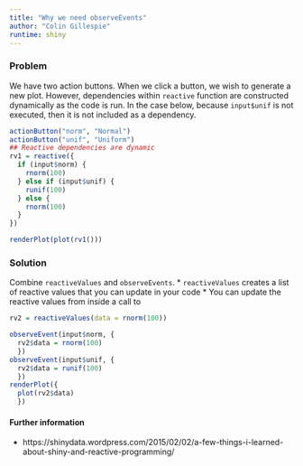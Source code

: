 ```yaml
---
title: "Why we need observeEvents"
author: "Colin Gillespie"
runtime: shiny
---
```

### Problem

We have two action buttons. When we click a button, we wish to generate a new plot. 
However, dependencies within `reactive` function are constructed dynamically as the
code is run. In the case below, because `input$unif` is not executed, then it is not
included as a dependency.

```r
actionButton("norm", "Normal")
actionButton("unif", "Uniform")
## Reactive dependencies are dynamic
rv1 = reactive({
  if (input$norm) {
    rnorm(100)
  } else if (input$unif) {
    runif(100)
  } else {
    rnorm(100)
  }
})

renderPlot(plot(rv1()))
```


### Solution

Combine `reactiveValues` and `observeEvents`. 
  * `reactiveValues` creates a list of reactive values that you can update in your code
  * You can update the reactive values from inside a call to

```r
rv2 = reactiveValues(data = rnorm(100))

observeEvent(input$norm, {
  rv2$data = rnorm(100)
  })
observeEvent(input$unif, {
  rv2$data = runif(100)
  })
renderPlot({
  plot(rv2$data)
  })
```


#### Further information

  * https://shinydata.wordpress.com/2015/02/02/a-few-things-i-learned-about-shiny-and-reactive-programming/
